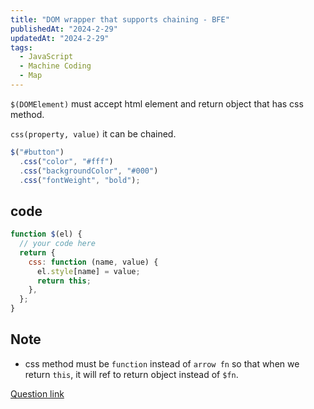 ```yaml
---
title: "DOM wrapper that supports chaining - BFE"
publishedAt: "2024-2-29"
updatedAt: "2024-2-29"
tags:
  - JavaScript
  - Machine Coding
  - Map
---
```


`$(DOMElement)` must accept html element and return object that has css method.

`css(property, value)` it can be chained.

```js
$("#button")
  .css("color", "#fff")
  .css("backgroundColor", "#000")
  .css("fontWeight", "bold");
```

## code

```js
function $(el) {
  // your code here
  return {
    css: function (name, value) {
      el.style[name] = value;
      return this;
    },
  };
}
```

## Note

- css method must be `function` instead of `arrow fn` so that when we return `this`, it will ref to return object instead of `$fn`.

[Question link](https://bigfrontend.dev/problem/implement-a-simple-DOM-wrapper-to-support-method-chaining-like-jQuery)
